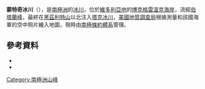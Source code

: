 {{coord|72|4|S|167|35|E|source:GNIS|display=title}}

'''蒙特奇冰川'''（{{lang-en|Montecchi Glacier}}），是[[南極洲|南極洲]]的[[冰川|冰川]]，位於[[維多利亞地|維多利亞地]]的[[博克格雷溫克海岸|博克格雷溫克海岸]]，流經[[伯塔蘭峰|伯塔蘭峰]]，最終在[[黑茲利特山|黑茲利特山]]以北注入[[塔克冰川|塔克冰川]]，[[美國地質調查局|美國地質調查局]]根據測量和該國海軍的空中照片繪入地圖，現時由[[南極條約體系|南極條約體系]]管理。

==參考資料==
*{{cite gnis | type = antarid | id = 10177| name = Montecchi Glacier | accessdate = 2013-11-01}}
*{{usgs-gazetteer|id=10177}}

{{DEFAULTSORT:Montecchi Glacier}}
[[Category:南極洲山峰|Category:南極洲山峰]]


{{BorchgrevinkCoast-geo-stub}}